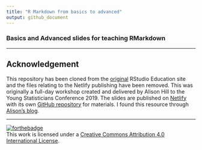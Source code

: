 ```yaml
---
title: "R Markdown from basics to advanced"
output: github_document
---
```


### Basics and Advanced slides for teaching RMarkdown

---

## Acknowledgement

This repository has been cloned from the [original](https://github.com/rstudio-education/communicate-rmd-workshop) RStudio Education site and the files relating to the Netlify publishing have been removed. This was originally a full-day workshop created and delivered by Alison Hill to the Young Statisticians Conference 2019. The slides are published on [Netlify](https://ysc-rmarkdown.netlify.app/) with its own [GitHub repository](https://github.com/ysc2019-workshop) for materials. I found this resource through [Alison's blog](https://www.apreshill.com/talk/2019-ysc-workshop/).



---
[![forthebadge](https://forthebadge.com/images/badges/cc-by.svg)](https://creativecommons.org/licenses/by/4.0/)  
This work is licensed under a [Creative Commons Attribution 4.0
International License](https://creativecommons.org/licenses/by/4.0/).
